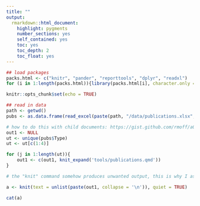 ```yaml
---
title: ""
output: 
  rmarkdown::html_document:
    highlight: pygments
    number_sections: yes
    self_contained: yes
    toc: yes
    toc_depth: 2
    toc_float: yes
---
```


```r
## load packages
packs.html <- c("knitr", "pander", "reporttools", "dplyr", "readxl")
for (i in 1:length(packs.html)){library(packs.html[i], character.only = TRUE)}

knitr::opts_chunk$set(echo = TRUE)

## read in data
path <- getwd()
pubs <- as.data.frame(read_excel(paste(path, "/data/publications.xlsx", sep = ""), col_types = NULL))
```
 
::: {.panel-tabset .nav-pills}

```r
# how to do this with child documents: https://gist.github.com/rmoff/a043676a2f084b81a434
out1 <- NULL
ut <- unique(pubs$Type)
ut <- ut[c(1:4)]

for (j in 1:length(ut)){
    out1 <- c(out1, knit_expand('tools/publications.qmd'))
}

# the "knit" command somehow produces unwanted output, this is why I assign its output to a and use a separate chunk to display a

a <- knit(text = unlist(paste(out1, collapse = '\n')), quiet = TRUE)
```

```r
cat(a)
```

:::